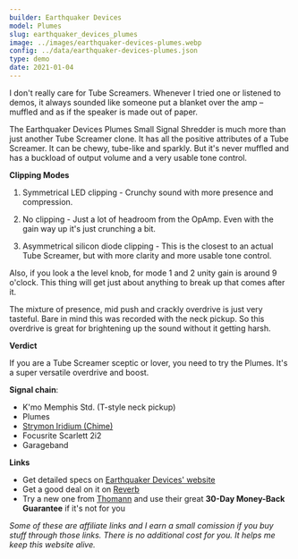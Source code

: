 ```yaml
---
builder: Earthquaker Devices
model: Plumes
slug: earthquaker_devices_plumes
image: ../images/earthquaker-devices-plumes.webp
config: ../data/earthquaker-devices-plumes.json
type: demo
date: 2021-01-04
---
```


I don't really care for Tube Screamers. Whenever I tried one or listened to demos, it always sounded like someone put a blanket over the amp – muffled and as if the speaker is made out of paper.

The Earthquaker Devices Plumes Small Signal Shredder is much more than just another Tube Screamer clone. It has all the positive attributes of a Tube Screamer. It can be chewy, tube-like and sparkly. But it's never muffled and has a buckload of output volume and a very usable tone control.

**Clipping Modes**

1. Symmetrical LED clipping - Crunchy sound with more presence and compression.

2. No clipping - Just a lot of headroom from the OpAmp. Even with the gain way up it's just crunching a bit.

3. Asymmetrical silicon diode clipping - This is the closest to an actual Tube Screamer, but with more clarity and more usable tone control.

Also, if you look a the level knob, for mode 1 and 2 unity gain is around 9 o'clock. This thing will get just about anything to break up that comes after it.

The mixture of presence, mid push and crackly overdrive is just very tasteful. Bare in mind this was recorded with the neck pickup. So this overdrive is great for brightening up the sound without it getting harsh.

**Verdict**

If you are a Tube Screamer sceptic or lover, you need to try the Plumes. It's a super versatile overdrive and boost.

**Signal chain**:

- K'mo Memphis Std. (T-style neck pickup)
- Plumes
- [Strymon Iridium (Chime)](/demos/strymon-iridium)
- Focusrite Scarlett 2i2
- Garageband

**Links**

- Get detailed specs on [Earthquaker Devices' website](https://www.earthquakerdevices.com/plumes)
- Get a good deal on it on [Reverb](https://reverb.grsm.io/loopydemos-earthquaker-devices-plumes)
- Try a new one from [Thomann](https://www.thomann.de/intl/earthquaker_devices_devices_plumes_signal_shredder.htm?partner_id=15606) and use their great **30-Day Money-Back Guarantee** if it's not for you

_Some of these are affiliate links and I earn a small comission if you buy stuff through those links. There is no additional cost for you. It helps me keep this website alive._
